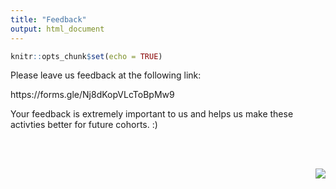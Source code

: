 ```yaml
---
title: "Feedback"
output: html_document
---
```


```r
knitr::opts_chunk$set(echo = TRUE)
```


Please leave us feedback at the following link: 

https://forms.gle/Nj8dKopVLcToBpMw9

Your feedback is extremely important to us and helps us make these activties better for future cohorts. :) 

<br><br>



<img src="./images/logo.png" style="float: right;"/>
